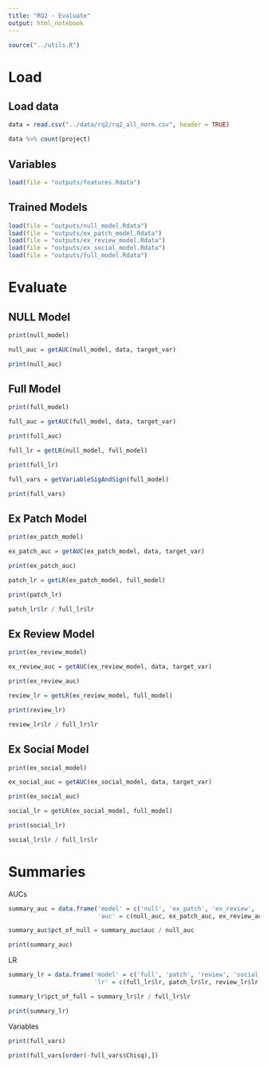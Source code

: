 ```yaml
---
title: "RQ2 - Evaluate"
output: html_notebook
---
```


```r
source("../utils.R")
```

# Load

## Load data

```r
data = read.csv("../data/rq2/rq2_all_norm.csv", header = TRUE)
```

```r
data %>% count(project)
```

## Variables

```r
load(file = "outputs/features.Rdata")
```


## Trained Models

```r
load(file = "outputs/null_model.Rdata")
load(file = "outputs/ex_patch_model.Rdata")
load(file = "outputs/ex_review_model.Rdata")
load(file = "outputs/ex_social_model.Rdata")
load(file = "outputs/full_model.Rdata")
```

# Evaluate

## NULL Model

```r
print(null_model)
```

```r
null_auc = getAUC(null_model, data, target_var)

print(null_auc)
```

## Full Model

```r
print(full_model)
```

```r
full_auc = getAUC(full_model, data, target_var)

print(full_auc)
```

```r
full_lr = getLR(null_model, full_model)

print(full_lr)
```

```r
full_vars = getVariableSigAndSign(full_model)

print(full_vars)
```

## Ex Patch Model

```r
print(ex_patch_model)
```

```r
ex_patch_auc = getAUC(ex_patch_model, data, target_var)

print(ex_patch_auc)
```

```r
patch_lr = getLR(ex_patch_model, full_model)

print(patch_lr)
```

```r
patch_lr$lr / full_lr$lr
```

## Ex Review Model

```r
print(ex_review_model)
```

```r
ex_review_auc = getAUC(ex_review_model, data, target_var)

print(ex_review_auc)
```


```r
review_lr = getLR(ex_review_model, full_model)

print(review_lr)
```

```r
review_lr$lr / full_lr$lr
```


## Ex Social Model

```r
print(ex_social_model)
```

```r
ex_social_auc = getAUC(ex_social_model, data, target_var)

print(ex_social_auc)
```


```r
social_lr = getLR(ex_social_model, full_model)

print(social_lr)
```

```r
social_lr$lr / full_lr$lr
```

# Summaries

AUCs

```r
summary_auc = data.frame('model' = c('null', 'ex_patch', 'ex_review', 'ex_social', 'full'),
                         'auc' = c(null_auc, ex_patch_auc, ex_review_auc, ex_social_auc, full_auc))

summary_auc$pct_of_null = summary_auc$auc / null_auc

print(summary_auc)
```

LR

```r
summary_lr = data.frame('model' = c('full', 'patch', 'review', 'social'),
                        'lr' = c(full_lr$lr, patch_lr$lr, review_lr$lr, social_lr$lr))

summary_lr$pct_of_full = summary_lr$lr / full_lr$lr

print(summary_lr)
```

Variables

```r
print(full_vars)
```


```r
print(full_vars[order(-full_vars$Chisq),])
```

